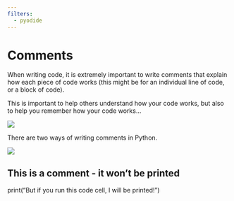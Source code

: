 ```yaml
---
filters:
  - pyodide
---
```


# Comments

When writing code, it is extremely important to write comments that explain how each piece of code works (this might be for an individual line of code, or a block of code).

This is important to help others understand how your code works, but also to help you remember how your code works…

![](assets/2024-05-14-21-34-48.png)

There are two ways of writing comments in Python.

![](assets/2024-05-14-21-34-35.png)


:::{pyodide-python}

# This is a comment - it won't be printed
print("But if you run this code cell, I will be printed!")

:::
